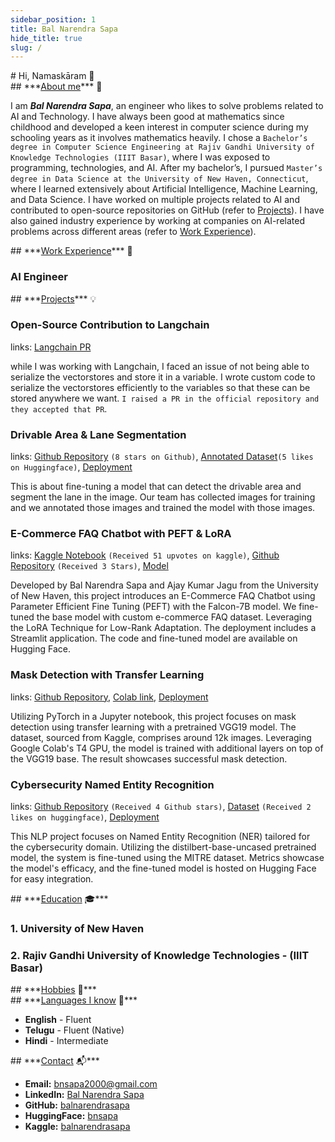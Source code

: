 ```yaml
---
sidebar_position: 1
title: Bal Narendra Sapa
hide_title: true
slug: /
---
```


<div
  style={{
    display: "flex",
    justifyContent: "flex-start",
    marginBottom: "4rem"
  }}
>
  <div
    style={{
      display: "inline-block",
      padding: "0.9rem 0.8rem 0.1rem 1.9rem",
      marginLeft: "25vw", // Moves to right on desktop
      maxWidth: "90vw"
    }}
  >
    # Hi, Namaskāram 👋
  </div>
</div>

<div style={{
  padding: "1rem 1rem 0.5rem 1.8rem",
  marginBottom: "1rem"
}}>
  ## ***<u>About me</u>*** 📝

I am ***Bal Narendra Sapa***, an engineer who likes to solve problems related to AI and Technology. I have always been good at mathematics since childhood and developed a keen interest in computer science during my schooling years as it involves mathematics heavily. I chose a `Bachelor’s degree in Computer Science Engineering at Rajiv Gandhi University of Knowledge Technologies (IIIT Basar)`, where I was exposed to programming, technologies, and AI. After my bachelor’s, I pursued `Master’s degree in Data Science at the University of New Haven, Connecticut`, where I learned extensively about Artificial Intelligence, Machine Learning, and Data Science. I have worked on multiple projects related to AI and contributed to open-source repositories on GitHub (refer to [Projects](#projects-)). I have also gained industry experience by working at companies on AI-related problems across different areas (refer to [Work Experience](#work-experience-)). 

</div>


<div style={{
  padding: "1rem 1rem 0.5rem 1.8rem",
  marginBottom: "1rem"
}}>
  ## ***<u>Work Experience</u>*** 💼

### AI Engineer
</div>


<div style={{
  padding: "1rem 1rem 0.5rem 1.8rem",
  marginBottom: "1rem"
}}>
  ## ***<u>Projects</u>*** 💡

### Open-Source Contribution to Langchain

links: [Langchain PR](https://github.com/langchain-ai/langchain/pull/7914)

while I was working with Langchain, I faced an issue of not being able to serialize the vectorstores and store it in a variable. I wrote custom code to serialize the vectorstores efficiently to the variables so that these can be stored anywhere we want. `I raised a PR in the official repository and they accepted that PR`.

### Drivable Area & Lane Segmentation

links: [Github Repository](https://github.com/balnarendrasapa/road-detection) `(8 stars on Github)`, [Annotated Dataset](https://huggingface.co/datasets/bnsapa/road-detection)`(5 likes on Huggingface)`, [Deployment](https://huggingface.co/spaces/bnsapa/road-detection)

This is about fine-tuning a model that can detect the drivable area and segment the lane in the image. Our team has collected images for training and we annotated those images and trained the model with those images.

### E-Commerce FAQ Chatbot with PEFT & LoRA

links: [Kaggle Notebook](https://www.kaggle.com/code/balnarendrasapa/fine-tuning-falcon-7b-with-faq-e-com-dataset) `(Received 51 upvotes on kaggle)`, [Github Repository](https://github.com/balnarendrasapa/faq-llm) `(Received 3 Stars)`, [Model](https://huggingface.co/bnsapa/faq-llm)

Developed by Bal Narendra Sapa and Ajay Kumar Jagu from the University of New Haven, this project introduces an E-Commerce FAQ Chatbot using Parameter Efficient Fine Tuning (PEFT) with the Falcon-7B model. We fine-tuned the base model with custom e-commerce FAQ dataset. Leveraging the LoRA Technique for Low-Rank Adaptation. The deployment includes a Streamlit application. The code and fine-tuned model are available on Hugging Face.


### Mask Detection with Transfer Learning

links: [Github Repository](https://github.com/balnarendrasapa/mask-detection), [Colab link](https://colab.research.google.com/github/balnarendrasapa/mask-detection/blob/master/face_mask_detection.ipynb), [Deployment](https://huggingface.co/spaces/bnsapa/mask-detection)

Utilizing PyTorch in a Jupyter notebook, this project focuses on mask detection using transfer learning with a pretrained VGG19 model. The dataset, sourced from Kaggle, comprises around 12k images. Leveraging Google Colab's T4 GPU, the model is trained with additional layers on top of the VGG19 base. The result showcases successful mask detection.

### Cybersecurity Named Entity Recognition

links: [Github Repository](https://github.com/balnarendrasapa/cybersecurity-ner) `(Received 4 Github stars)`, [Dataset](https://huggingface.co/datasets/bnsapa/cybersecurity-ner) `(Received 2 likes on huggingface)`, [Deployment](https://huggingface.co/spaces/bnsapa/cybersecurity-ner)

This NLP project focuses on Named Entity Recognition (NER) tailored for the cybersecurity domain. Utilizing the distilbert-base-uncased pretrained model, the system is fine-tuned using the MITRE dataset. Metrics showcase the model's efficacy, and the fine-tuned model is hosted on Hugging Face for easy integration.
</div>

<div style={{
  padding: "1rem 1rem 0.5rem 1.8rem",
  marginBottom: "1rem"
}}>
## ***<u>Education</u> 🎓***

### 1. University of New Haven

### 2. Rajiv Gandhi University of Knowledge Technologies - (IIIT Basar)
</div>

<div style={{
  padding: "1rem 1rem 0.5rem 1.8rem",
  marginBottom: "1rem"
}}>
## ***<u>Hobbies</u> 🧶***
</div>

<div style={{
  padding: "1rem 1rem 0.5rem 1.8rem",
  marginBottom: "1rem"
}}>
## ***<u>Languages I know</u> 🧶***

- **English** - Fluent
- **Telugu** - Fluent (Native)
- **Hindi** - Intermediate
</div>

<div style={{
  padding: "1rem 1rem 0.5rem 1.8rem",
  marginBottom: "1rem"
}}>
## ***<u>Contact</u> 📬***

- **Email:** [bnsapa2000@gmail.com](mailto:bnsapa2000@gmail.com)
- **LinkedIn:** [Bal Narendra Sapa](https://www.linkedin.com/in/balnarendrasapa/)
- **GitHub:** [balnarendrasapa](https://github.com/balnarendrasapa)
- **HuggingFace:** [bnsapa](https://huggingface.co/bnsapa)
- **Kaggle:** [balnarendrasapa](https://www.kaggle.com/balnarendrasapa)

</div>